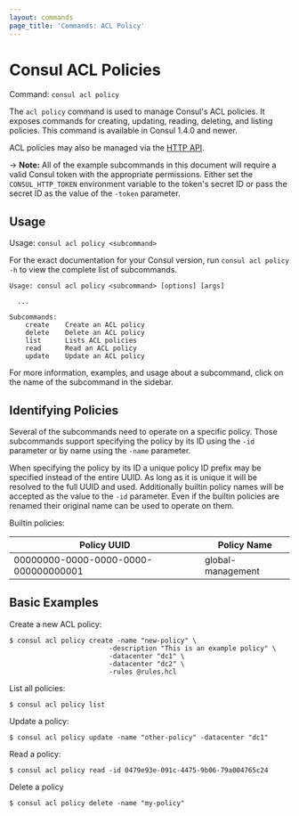 ```yaml
---
layout: commands
page_title: 'Commands: ACL Policy'
---
```


# Consul ACL Policies

Command: `consul acl policy`

The `acl policy` command is used to manage Consul's ACL policies.
It exposes commands for creating, updating, reading, deleting, and listing policies.
This command is available in Consul 1.4.0 and newer.

ACL policies may also be managed via the [HTTP API](/api-docs/acl/policies).

-> **Note:** All of the example subcommands in this document will require a valid
Consul token with the appropriate permissions. Either set the
`CONSUL_HTTP_TOKEN` environment variable to the token's secret ID or pass the
secret ID as the value of the `-token` parameter.

## Usage

Usage: `consul acl policy <subcommand>`

For the exact documentation for your Consul version, run `consul acl policy -h` to view the complete list of subcommands.

```text
Usage: consul acl policy <subcommand> [options] [args]

  ...

Subcommands:
    create    Create an ACL policy
    delete    Delete an ACL policy
    list      Lists ACL policies
    read      Read an ACL policy
    update    Update an ACL policy
```

For more information, examples, and usage about a subcommand, click on the name
of the subcommand in the sidebar.

## Identifying Policies

Several of the subcommands need to operate on a specific policy. Those
subcommands support specifying the policy by its ID using the `-id` parameter
or by name using the `-name` parameter.

When specifying the policy by its ID a unique policy ID prefix may be specified
instead of the entire UUID. As long as it is unique it will be resolved to the
full UUID and used. Additionally builtin policy names will be accepted as the
value to the `-id` parameter. Even if the builtin policies are renamed their
original name can be used to operate on them.

Builtin policies:

| Policy UUID                          | Policy Name       |
| ------------------------------------ | ----------------- |
| 00000000-0000-0000-0000-000000000001 | global-management |

## Basic Examples

Create a new ACL policy:

```shell-session
$ consul acl policy create -name "new-policy" \
                         -description "This is an example policy" \
                         -datacenter "dc1" \
                         -datacenter "dc2" \
                         -rules @rules.hcl
```

List all policies:

```shell-session
$ consul acl policy list
```

Update a policy:

```shell-session
$ consul acl policy update -name "other-policy" -datacenter "dc1"
```

Read a policy:

```shell-session
$ consul acl policy read -id 0479e93e-091c-4475-9b06-79a004765c24
```

Delete a policy

```shell-session
$ consul acl policy delete -name "my-policy"
```

